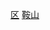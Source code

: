 {{Catnav|頁面分類|...|市辖区|辽宁市辖区}}
{{Catnav|頁面分類|...|辽宁县级行政区|鞍山区县市}}
{{Catnav|頁面分類|...|辽宁地级市|鞍山|鞍山行政区划|鞍山区县市}}

[[Category:鞍山区县市|区]]
[[Category:辽宁市辖区|鞍山]]
{{catmore|立山区|鞍山市立山区}}